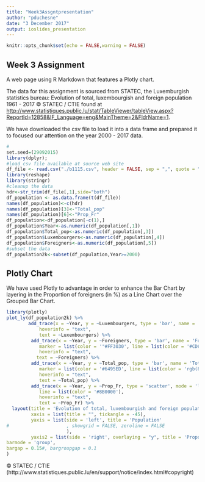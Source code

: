 ---
title: "Week3Assgntpresentation"
author: "pduchesne"
date: "3 December 2017"
output: ioslides_presentation
---

```{r setup, include=FALSE}
knitr::opts_chunk$set(echo = FALSE,warning = FALSE)
```

## Week 3 Assignment

A web page using R Markdown that features a Plotly chart.  

The data for this assignment is sourced from STATEC, the Luxemburgish statistics bureau:
Evolution of total, luxembourgish and foreign population 1961 - 2017 © STATEC / CTIE found at <http://www.statistiques.public.lu/stat/TableViewer/tableView.aspx?ReportId=12858&IF_Language=eng&MainTheme=2&FldrName=1>.

We have downloaded the csv file to load it into a data frame and prepared it to focused our attention on the year 2000 - 2017 data.
```{r load_popLU_data, message=FALSE, warning=FALSE}
#
set.seed=(29092015)
library(dplyr);
#load csv file available at source web site
df_file <- read.csv("./b1115.csv", header = FALSE, sep = ",", quote = "\"",na.strings="", stringsAsFactors=FALSE)
library(reshape)
library(stringr)
#cleanup the data
hdr<-str_trim(df_file[,1],side="both")
df_population <- as.data.frame(t(df_file))
names(df_population)<-c(hdr)
names(df_population)[3]<-"Total_pop"
names(df_population)[6]<-"Prop_Fr"
df_population<-df_population[-c(1),]
df_population$Year<-as.numeric(df_population[,1])
df_population$Total_pop<-as.numeric(df_population[,3])
df_population$Luxembourgers<-as.numeric(df_population[,4])
df_population$Foreigners<-as.numeric(df_population[,5])
#subset the data
df_population2k<-subset(df_population,Year>=2000)

```

## Plotly Chart
We have used Plotly to advantage in order to enhance the Bar Chart by layering in the Proportion of foreigners (in %) as a Line Chart over the Grouped Bar Chart.

```{r pressure, echo=FALSE, message=FALSE, warning=FALSE}
library(plotly)
plot_ly(df_population2k) %>%
        add_trace(x = ~Year, y = ~Luxembourgers, type = 'bar', name = 'Luxembourgers', marker = list(color = '#FFD700', line = list(color = '#FFB90F', width = 1)),
            hoverinfo = "text",
            text = ~Luxembourgers) %>%
         add_trace(x = ~Year, y = ~Foreigners, type = 'bar', name = 'Foreigners',
            marker = list(color = '"#FF3030', line = list(color = '#CD6600', width = 1)),
            hoverinfo = "text",
           text = ~Foreigners) %>%
         add_trace(x = ~Year, y = ~Total_pop, type = 'bar', name = 'Total population',
            marker = list(color = '#6495ED', line = list(color = 'rgb(8,48,107)', width = 1)),
            hoverinfo = "text",
            text = ~Total_pop) %>%
         add_trace(x = ~Year, y = ~Prop_Fr, type = 'scatter', mode = 'lines', name = 'Proportion of foreigners (in %)', yaxis = 'y2',
            line = list(color = '#8B0000'),
            hoverinfo = "text",
            text = ~Prop_Fr) %>%
  layout(title = 'Evolution of total, luxembourgish and foreign population 2000 - 2017',
         xaxis = list(title = "", tickangle = -45),
         yaxis = list(side = 'left', title = 'Population'
#                     , showgrid = FALSE, zeroline = FALSE
                      ),
         yaxis2 = list(side = 'right', overlaying = "y", title = 'Proportion of foreigners (in %)', showgrid = FALSE, zeroline = FALSE),
barmode = 'group', 
bargap = 0.15#, bargroupgap = 0.1
)        
```

© STATEC / CTIE (http://www.statistiques.public.lu/en/support/notice/index.html#copyright)

